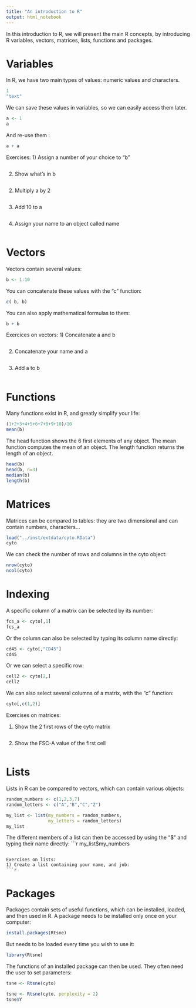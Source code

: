 ```yaml
---
title: "An introduction to R"
output: html_notebook
---
```


In this introduction to R, we will present the main R concepts, by introducing R variables, vectors, matrices, lists, functions and packages.

# Variables

In R, we have two main types of values: numeric values and characters.
```r
1
"text"
```

We can save these values in variables, so we can easily access them later.
```r
a <- 1
a
```

And re-use them :
```r
a + a
```


Exercises:
1) Assign a number of your choice to "b"
```r

```

2) Show what's in b
```r

```

2) Multiply a by 2
```r

```

3) Add 10 to a
```r

```

4) Assign your name to an object called name
```r

```

# Vectors

Vectors contain several values:
```r
b <- 1:10
```

You can concatenate these values with the "c" function:
```r
c( b, b)
```

You can also apply mathematical formulas to them:

```r
b + b
```

Exercices on vectors:
1) Concatenate a and b
```r

```

2) Concatenate your name and a
```r

```

3) Add a to b
```r

```

# Functions

Many functions exist in R, and greatly simplify your life:
```r
(1+2+3+4+5+6+7+8+9+10)/10
mean(b)
```

The head function shows the 6 first elements of any object.
The mean function computes the mean of an object.
The length function returns the length of an object.

```r
head(b)
head(b, n=3)
median(b)
length(b)
```

# Matrices

Matrices can be compared to tables: they are two dimensional and can contain numbers, characters...
```r
load("../inst/extdata/cyto.RData")
cyto
```

We can check the number of rows and columns in the cyto object:
```r
nrow(cyto)
ncol(cyto)
```

# Indexing

A specific column of a matrix can be selected by its number:
```r
fcs_a <- cyto[,1]
fcs_a
```

Or the column can also be selected by typing its column name directly:
```r
cd45 <- cyto[,"CD45"]
cd45
```

Or we can select a specific row:
```r
cell2 <- cyto[2,]
cell2
```

We can also select several columns of a matrix, with the "c" function:
```r
cyto[,c(1,2)]
```

Exercises on matrices:

1) Show the 2 first rows of the cyto matrix
```r

```

2) Show the FSC-A value of the first cell
```r

```

# Lists

Lists in R can be compared to vectors, which can contain various objects:
```r
random_numbers <- c(1,2,3,7)
random_letters <- c("A","B","C","Z")
```

```r
my_list <- list(my_numbers = random_numbers, 
                my_letters = random_letters)
my_list
```

The different members of a list can then be accessed by using the "$" and typing their name directly:
```r
my_list$my_numbers
```

Exercises on lists:
1) Create a list containing your name, and job:
```r

```


# Packages

Packages contain sets of useful functions, which can be installed, loaded, and then used in R.
A package needs to be installed only once on your computer:

```r
install.packages(Rtsne)
```

But needs to be loaded every time you wish to use it:
```r
library(Rtsne)
```

The functions of an installed package can then be used. They often need the user to set parameters:

```r
tsne <- Rtsne(cyto)
```

```r
tsne <- Rtsne(cyto, perplexity = 2)
tsne$Y
```



